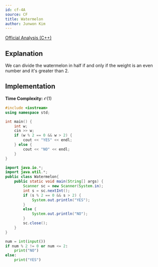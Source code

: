```yaml
---
id: cf-4A
source: CF
title: Watermelon
author: Junwon Kim
---
```


[Official Analysis (C++)](https://codeforces.com/blog/entry/95249)

## Explanation

We can divide the watermelon in half if and only if the weight is an even number
and it's greater than 2.

## Implementation

**Time Complexity:** $\mathcal{O}(1)$

<LanguageSection>
<CPPSection>

```cpp
#include <iostream>
using namespace std;

int main() {
	int w;
	cin >> w;
	if (w % 2 == 0 && w > 2) {
		cout << "YES" << endl;
	} else {
		cout << "NO" << endl;
	}
}
```

</CPPSection>

<JavaSection>

```java
import java.io.*;
import java.util.*;
public class Watermelon{
    public static void main(String[] args) {
        Scanner sc = new Scanner(System.in);
        int s = sc.nextInt();
        if (s % 2 == 0 && s > 2) {
            System.out.println("YES");
		}
        else {
            System.out.println("NO");
		}
        sc.close();
    }
}
```

</JavaSection>

<PySection>

```py
num = int(input())
if num % 2 != 0 or num <= 2:
    print("NO")
else:
    print("YES")
```

</PySection>

</LanguageSection>
